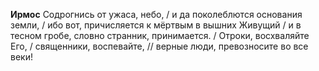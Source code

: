 **Ирмос** Содрогнись от ужаса, небо, / и да поколеблются основания земли, / ибо вот, причисляется к мёртвым в вышних Живущий / и в тесном гробе, словно странник, принимается. / Отроки, восхваляйте Его, / священники, воспевайте, // верные люди, превозносите во все веки!
